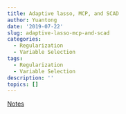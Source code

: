 ```yaml
---
title: Adaptive lasso, MCP, and SCAD
author: Yuantong
date: '2019-07-22'
slug: adaptive-lasso-mcp-and-scad
categories:
  - Regularization
  - Variable Selection
tags:
  - Regularization
  - Variable Selection
description: ''
topics: []
---
```


[Notes](http://myweb.uiowa.edu/pbreheny/7600/s16/notes/2-29.pdf)
